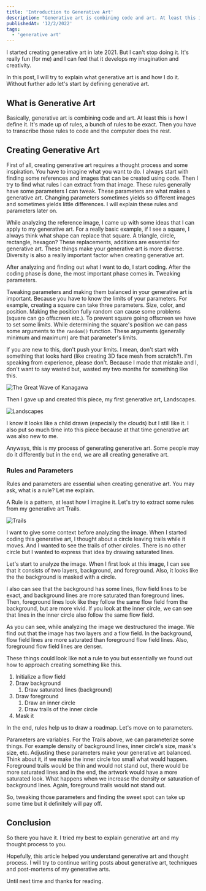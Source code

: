 ```yaml
---
title: 'Introduction to Generative Art'
description: "Generative art is combining code and art. At least this is how I define it. It's basically converting bunch of rules into code and leave the rest to the computer."
publishedAt: '12/2/2022'
tags:
  - 'generative art'
---
```


I started creating generative art in late 2021. But I can't stop doing it. It's really fun (for me) and I can feel that it develops my imagination and creativity.

In this post, I will try to explain what generative art is and how I do it. Without further ado let's start by defining generative art.

## What is Generative Art

Basically, generative art is combining code and art. At least this is how I define it. It's made up of rules, a bunch of rules to be exact. Then you have to transcribe
those rules to code and the computer does the rest.

## Creating Generative Art

First of all, creating generative art requires a thought process and some inspiration. You have to imagine what you want to do. I always start with finding some
references and images that can be created using code. Then I try to find what rules I can extract from that image. These rules generally have some parameters I can tweak.
These parameters are what makes a generative art. Changing parameters sometimes yields so different images and sometimes yields little differences. I will explain
these rules and parameters later on.

While analyzing the reference image, I came up with some ideas that I can apply to my generative art. For a really basic example, if I see a square, I always think
what shape can replace that square. A triangle, circle, rectangle, hexagon? These replacements, additions are essential for generative art. These things make
your generative art is more diverse. Diversity is also a really important factor when creating generative art.

After analyzing and finding out what I want to do, I start coding. After the coding phase is done, the most important phase comes in. Tweaking parameters.

Tweaking parameters and making them balanced in your generative art is important. Because you have to know the limits of your parameters. For example, creating
a square can take three parameters. Size, color, and position. Making the position fully random can cause some problems (square can go offscreen etc.). To prevent square
going offscreen we have to set some limits. While determining the square's position we can pass some arguments to the `random()` function. These arguments
(generally minimum and maximum) are that parameter's limits.

If you are new to this, don't push your limits. I mean, don't start with something that looks hard (like creating 3D face mesh from scratch?).
I'm speaking from experience, please don't. Because I made that mistake and I, don't want to say wasted but, wasted my two months for something like this.

![The Great Wave of Kanagawa](../the-great-wave-of-kanagawa.jpg)

Then I gave up and created this piece, my first generative art, Landscapes.

![Landscapes](../landscapes-01.png)

I know it looks like a child drawn (especially the clouds) but I still like it. I also put so much time into this piece because at that time generative art was also new to me.

Anyways, this is my process of generating generative art. Some people may do it differently but in the end, we are all creating generative art.

### Rules and Parameters

Rules and parameters are essential when creating generative art. You may ask, what is a rule? Let me explain.

A Rule is a pattern, at least how I imagine it. Let's try to extract some rules from my generative art Trails.

![Trails](../trails-01.png)

I want to give some context before analyzing the image. When I started coding this generative art, I thought about a circle leaving trails while it moves. And I
wanted to see the trails of other circles. There is no other circle but I wanted to express that idea by drawing saturated lines.

Let's start to analyze the image. When I first look at this image, I can see that it consists of two layers, background, and foreground. Also, it looks like the
the background is masked with a circle.

I also can see that the background has some lines, flow field lines to be exact, and background lines are more saturated than foreground lines. Then, foreground lines look like they follow the same flow field from the background, but are more vivid. If you look at the inner circle, we can see that lines in the inner circle also follow the
same flow field.

As you can see, while analyzing the image we destructured the image. We find out that the image has two layers and a flow field. In the background, flow field lines are
more saturated than foreground flow field lines. Also, foreground flow field lines are denser.

These things could look like not a rule to you but essentially we found out how to approach creating something like this.

1. Initialize a flow field
2. Draw background
   1. Draw saturated lines (background)
3. Draw foreground
   1. Draw an inner circle
   2. Draw trails of the inner circle
4. Mask it

In the end, rules help us to draw a roadmap. Let's move on to parameters.

Parameters are variables. For the Trails above, we can parameterize some things. For example density of background lines, inner circle's size, mask's size, etc. Adjusting
these parameters make your generative art balanced. Think about it, if we make the inner circle too small what would happen. Foreground trails would be thin and would not
stand out, there would be more saturated lines and in the end, the artwork would have a more saturated look. What happens when we increase the density or saturation of background
lines. Again, foreground trails would not stand out.

So, tweaking those parameters and finding the sweet spot can take up some time but it definitely will pay off.

## Conclusion

So there you have it. I tried my best to explain generative art and my thought process to you.

Hopefully, this article helped you understand generative art and thought process. I will try to continue writing posts about generative art, techniques and
post-mortems of my generative arts.

Until next time and thanks for reading.
